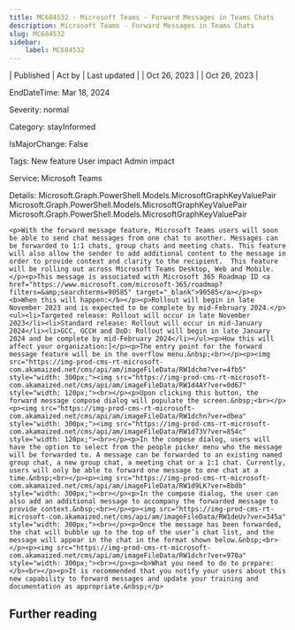 ```yaml
---
title: MC684532 - Microsoft Teams - Forward Messages in Teams Chats
description: Microsoft Teams - Forward Messages in Teams Chats
slug: MC684532
sidebar:
    label: MC684532
---
```



| Published | Act by | Last updated |
| Oct 26, 2023 |  | Oct 26, 2023 |

EndDateTime: Mar 18, 2024

Severity: normal

Category: stayInformed

IsMajorChange: False

Tags: New feature User impact Admin impact

Service: Microsoft Teams

Details: Microsoft.Graph.PowerShell.Models.MicrosoftGraphKeyValuePair Microsoft.Graph.PowerShell.Models.MicrosoftGraphKeyValuePair Microsoft.Graph.PowerShell.Models.MicrosoftGraphKeyValuePair

```
<p>With the forward message feature, Microsoft Teams users will soon be able to send chat messages from one chat to another. Messages can be forwarded to 1:1 chats, group chats and meeting chats. This feature will also allow the sender to add additional content to the message in order to provide context and clarity to the recipient.  This feature will be rolling out across Microsoft Teams Desktop, Web and Mobile.</p><p>This message is associated with Microsoft 365 Roadmap ID <a href="https://www.microsoft.com/microsoft-365/roadmap?filters=&amp;searchterms=90585" target="_blank">90585</a></p><p><b>When this will happen:</b></p><p>Rollout will begin in late November 2023 and is expected to be complete by mid-February 2024.</p><ul><li>Targeted release: Rollout will occur in late November 2023</li><li>Standard release: Rollout will occur in mid-January 2024</li><li>GCC, GCCH and DoD: Rollout will begin in late January 2024 and be complete by mid-February 2024</li></ul><p>How this will affect your organization:]</p><p>The entry point for the forward message feature will be in the overflow menu.&nbsp;<br></p><p><img src="https://img-prod-cms-rt-microsoft-com.akamaized.net/cms/api/am/imageFileData/RW1dchm?ver=4fb5" style="width: 300px;"><img src="https://img-prod-cms-rt-microsoft-com.akamaized.net/cms/api/am/imageFileData/RW1d4AY?ver=0d67" style="width: 120px;"><br></p><p>Upon clicking this button, the forward message compose dialog will populate the screen.&nbsp;<br></p><p><img src="https://img-prod-cms-rt-microsoft-com.akamaized.net/cms/api/am/imageFileData/RW1dchn?ver=dbea" style="width: 300px;"><img src="https://img-prod-cms-rt-microsoft-com.akamaized.net/cms/api/am/imageFileData/RW1d73V?ver=854c" style="width: 120px;"><br></p><p>In the compose dialog, users will have the option to select from the people picker menu who the message will be forwarded to. A message can be forwarded to an existing named group chat, a new group chat, a meeting chat or a 1:1 chat. Currently, users will only be able to forward one message to one chat at a time.&nbsp;<br></p><p><img src="https://img-prod-cms-rt-microsoft-com.akamaized.net/cms/api/am/imageFileData/RW1d9LK?ver=8bdb" style="width: 300px;"><br></p><p>In the compose dialog, the user can also add an additional message to accompany the forwarded message to provide context.&nbsp;<br></p><p><img src="https://img-prod-cms-rt-microsoft-com.akamaized.net/cms/api/am/imageFileData/RW1deUv?ver=345a" style="width: 300px;"><br></p><p>Once the message has been forwarded, the chat will bubble up to the top of the user’s chat list, and the message will appear in the chat in the format shown below.&nbsp;<br></p><p><img src="https://img-prod-cms-rt-microsoft-com.akamaized.net/cms/api/am/imageFileData/RW1dchr?ver=970a" style="width: 300px;"><br></p><p><b>What you need to do to prepare:</b><br></p><p>It is recommended that you notify your users about this new capability to forward messages and update your training and documentation as appropriate.&nbsp;</p>
```

## Further reading

